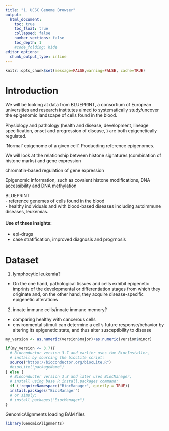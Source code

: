 ```yaml
---
title: "1. UCSC Genome Browser"
output:
  html_document:
    toc: true
    toc_float: true
    collapsed: false
    number_sections: false
    toc_depth: 1
    #code_folding: hide
editor_options: 
  chunk_output_type: inline
---
```


```r
knitr::opts_chunk$set(message=FALSE,warning=FALSE, cache=TRUE)
```

# Introduction  
We will be looking at data from BLUEPRINT, a consortium of European universities and research institutes aimed to systematically study/uncover the epigenomic landscape of cells found in the blood. 

Physiology and pathology (health and disease, development, lineage specification, onset and progression of disease, ) are both epigenetically regulated. 

'Normal' epigenome of a given cell'. Producding reference epigenomes. 

We will look at the relationship between histone signatures (combination of histone marks) and gene expression

chromatin-based regulation of gene expression

Epigenomic information, such as covalent histone modifications, DNA accessibility and DNA methylation

BLUEPRINT  
- reference genemes of cells found in the blood  
- healthy individuals and with blood-based diseases including autoimmune diseases, leukemias.  

#### Use of thses insights:  
- epi-drugs  
- case stratification, improved diagnosis and progrnosis  


# Dataset  
1. lymphocytic leukemia?  
  - On the one hand, pathological tissues and cells exhibit epigenetic imprints of the developmental or differentiation stages from which they originate and, on the other hand, they acquire disease-specific epigenetic alterations  

2. innate immune cells/innate immune memory?  
  - comparing healthy with cancerous cells  
  - environmental stimuli can determine a cell's future response/behavior by altering its epigenetic state, and thus alter susceptibility to disease  



  

```r
my_version <- as.numeric(version$major)+as.numeric(version$minor)

if(my_version <= 3.7){
  # Bioconductor version 3.7 and earlier uses the BiocInstaller,
  # install by sourcing the biocLite script:
  source("https://bioconductor.org/biocLite.R")
  #biocLite("packageName")
} else {
  # Bioconducter version 3.8 and later uses BiocManager,
  # install using base R install.packages command:
  if (!requireNamespace("BiocManager", quietly = TRUE)) 
  install.packages("BiocManager")
  # or simply: 
  # install.packages("BiocManager") 
}
```



GenomicAlignments loading BAM files
```r
library(GenomicAlignments)
```






